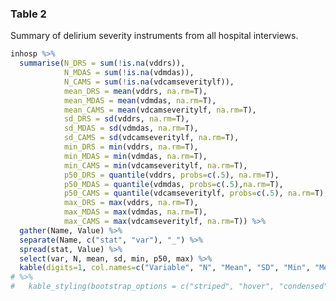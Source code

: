 


### Table 2
Summary of delirium severity instruments from all hospital interviews.
```r
inhosp %>%
  summarise(N_DRS = sum(!is.na(vddrs)),
            N_MDAS = sum(!is.na(vdmdas)),
            N_CAMS = sum(!is.na(vdcamseveritylf)),
            mean_DRS = mean(vddrs, na.rm=T), 
            mean_MDAS = mean(vdmdas, na.rm=T), 
            mean_CAMS = mean(vdcamseveritylf, na.rm=T),
            sd_DRS = sd(vddrs, na.rm=T),
            sd_MDAS = sd(vdmdas, na.rm=T),
            sd_CAMS = sd(vdcamseveritylf, na.rm=T),
            min_DRS = min(vddrs, na.rm=T), 
            min_MDAS = min(vdmdas, na.rm=T), 
            min_CAMS = min(vdcamseveritylf, na.rm=T),
            p50_DRS = quantile(vddrs, probs=c(.5), na.rm=T), 
            p50_MDAS = quantile(vdmdas, probs=c(.5),na.rm=T), 
            p50_CAMS = quantile(vdcamseveritylf, probs=c(.5), na.rm=T),
            max_DRS = max(vddrs, na.rm=T), 
            max_MDAS = max(vdmdas, na.rm=T), 
            max_CAMS = max(vdcamseveritylf, na.rm=T)) %>%
  gather(Name, Value) %>%
  separate(Name, c("stat", "var"), "_") %>%
  spread(stat, Value) %>%
  select(var, N, mean, sd, min, p50, max) %>%
  kable(digits=1, col.names=c("Variable", "N", "Mean", "SD", "Min", "Median", "Max")) 
# %>%
#   kable_styling(bootstrap_options = c("striped", "hover", "condensed"), full_width = F, position = "center")


 

```

